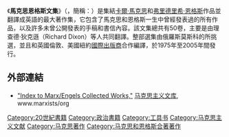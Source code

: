 {{馬克思主義}}
《'''馬克思恩格斯文集'''》（{{Lang-en|Marx/Engels Collected Works}}，簡稱：{{lang|en|MECW}}）是集結[[卡爾·馬克思|卡爾·馬克思]]和[[弗里德里希·恩格斯|弗里德里希·恩格斯]]作品並翻譯成英語的最大著作集，它包含了馬克思和恩格斯一生中曾經發表過的所有作品，以及許多未曾公開發表的手稿和書信內容。該文集總共有50卷，主要是由理查德·狄克遜（Richard Dixon）等人共同翻譯。整部選集由俄羅斯莫斯科的{{Link-en|進步出版社|Progress Publishers}}所挑選，並且和英國倫敦{{Link-en|勞倫斯·惠沙特|Lawrence and Wishart}}、美國紐約[[國際出版商|國際出版商]]合作編譯，於1975年至2005年間發行。

== 外部連結 ==
* [http://www.marxists.org/archive/marx/works/cw/index.htm "Index to Marx/Engels Collected Works,"] {{Wayback|url=http://www.marxists.org/archive/marx/works/cw/index.htm |date=20210516135114 }} [[马克思主义文库|马克思主义文库]], www.marxists/org
{{马恩著作}}
[[Category:20世紀書籍|Category:20世紀書籍]]
[[Category:政治書籍|Category:政治書籍]]
[[Category:工具书|Category:工具书]]
[[Category:马克思主义文献|Category:马克思主义文献]]
[[Category:马克思著作|Category:马克思著作]]
[[Category:马克思和恩格斯合著著作|Category:马克思和恩格斯合著著作]]